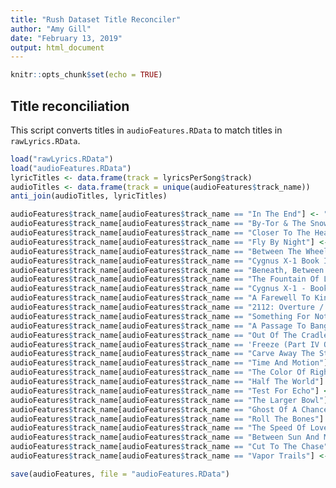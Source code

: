 ```yaml
---
title: "Rush Dataset Title Reconciler"
author: "Amy Gill"
date: "February 13, 2019"
output: html_document
---
```


```r
knitr::opts_chunk$set(echo = TRUE)
```

## Title reconciliation

This script converts titles in `audioFeatures.RData` to match titles in `rawLyrics.RData`.


```r
load("rawLyrics.RData")
load("audioFeatures.RData")
lyricTitles <- data.frame(track = lyricsPerSong$track)
audioTitles <- data.frame(track = unique(audioFeatures$track_name))
anti_join(audioTitles, lyricTitles)
```

```r
audioFeatures$track_name[audioFeatures$track_name == "In The End"] <- "In the End"
audioFeatures$track_name[audioFeatures$track_name == "By-Tor & The Snow Dog - At The Tobes Of Hades / Across The Styx / Of The Battle / Epilogue - Medley/Album Version"] <- "By-Tor and the Snow Dog"
audioFeatures$track_name[audioFeatures$track_name == "Closer To The Heart"] <- "Closer to the Heart"
audioFeatures$track_name[audioFeatures$track_name == "Fly By Night"] <- "Fly by Night"
audioFeatures$track_name[audioFeatures$track_name == "Between The Wheels"] <- "Between the Wheels"
audioFeatures$track_name[audioFeatures$track_name == "Cygnus X-1 Book II: Hemispheres"] <- "Cygnus X-1, Book II: Hemispheres"
audioFeatures$track_name[audioFeatures$track_name == "Beneath, Between & Behind"] <- "Beneath, Between and Behind"
audioFeatures$track_name[audioFeatures$track_name == "The Fountain Of Lamneth"] <- "The Fountain of Lamneth"
audioFeatures$track_name[audioFeatures$track_name == "Cygnus X-1 - Book One - The Voyage"] <- "Cygnus X-1 Book I: The Voyage"
audioFeatures$track_name[audioFeatures$track_name == "A Farewell To Kings"] <- "A Farewell to Kings"
audioFeatures$track_name[audioFeatures$track_name == "2112: Overture / The Temples Of Syrinx / Discovery / Presentation / Oracle / Soliloquy / Grand Finale - Medley"] <- "2112"
audioFeatures$track_name[audioFeatures$track_name == "Something For Nothing"] <- "Something for Nothing"
audioFeatures$track_name[audioFeatures$track_name == "A Passage To Bangkok"] <- "A Passage to Bangkok"
audioFeatures$track_name[audioFeatures$track_name == "Out Of The Cradle"] <- "Out of the Cradle"
audioFeatures$track_name[audioFeatures$track_name == 'Freeze (Part IV Of "Fear")'] <- "Freeze"
audioFeatures$track_name[audioFeatures$track_name == "Carve Away The Stone"] <- "Carve Away the Stone"
audioFeatures$track_name[audioFeatures$track_name == "Time And Motion"] <- "Time and Motion"
audioFeatures$track_name[audioFeatures$track_name == "The Color Of Right"] <- "The Colour of Right"
audioFeatures$track_name[audioFeatures$track_name == "Half The World"] <- "Half the World"
audioFeatures$track_name[audioFeatures$track_name == "Test For Echo"] <- "Test for Echo"
audioFeatures$track_name[audioFeatures$track_name == "The Larger Bowl"] <- "The Larger Bowl (A Pantoum)"
audioFeatures$track_name[audioFeatures$track_name == "Ghost Of A Chance"] <- "Ghost of a Chance"
audioFeatures$track_name[audioFeatures$track_name == "Roll The Bones"] <- "Roll the Bones"
audioFeatures$track_name[audioFeatures$track_name == "The Speed Of Love"] <- "The Speed of Love"
audioFeatures$track_name[audioFeatures$track_name == "Between Sun And Moon"] <- "Between Sun and Moon"
audioFeatures$track_name[audioFeatures$track_name == "Cut To The Chase"] <- "Cut to the Chase"
audioFeatures$track_name[audioFeatures$track_name == "Vapor Trails"] <- "Vapor Trail"
```


```r
save(audioFeatures, file = "audioFeatures.RData")
```

